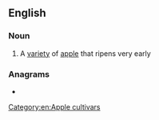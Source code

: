 ==English==

===Noun===
{{en-noun}}

# A [[variety]] of [[apple]] that ripens very early
#: {{rfquotek|Francis Bacon}}

===Anagrams===
* {{anagrams|en|tingeing}}

[[Category:en:Apple cultivars]]